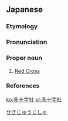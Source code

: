 ==Japanese==

===Etymology===
{{wikipedia|lang=ja}}
{{ja-kanjitab|せき|じゅう|じ|しゃ|yomi=o}}
{{rfe|lang=ja}}

===Pronunciation===
{{ja-pron|せきじゅうじしゃ|acc=5|acc_ref=NHK|y=o}}

===Proper noun===
{{ja-pos|proper|せきじゅうじしゃ|rom=Sekijūji-sha|hhira=せきじふじしや}}

# [[Red Cross]] {{qualifier|the [[organization]]}}

===References===
<references/>
[[Category:ja:Organizations|せきじゅうじしゃ]]

[[ko:赤十字社]]
[[pl:赤十字社]]